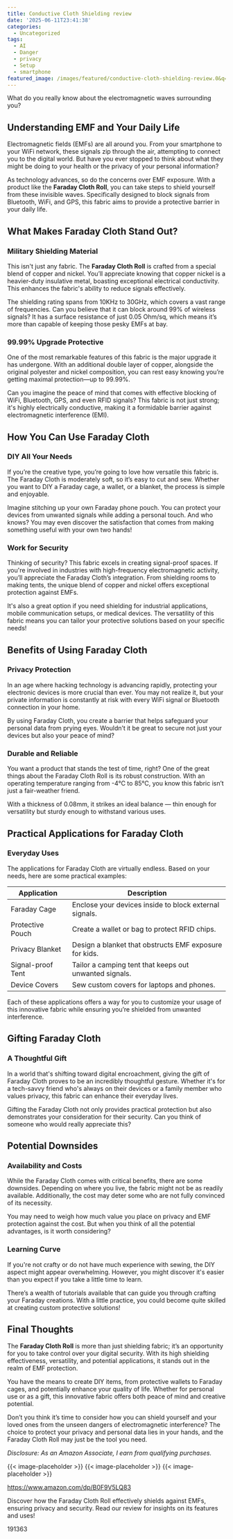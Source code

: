 ```yaml
---
title: Conductive Cloth Shielding review
date: '2025-06-11T23:41:38'
categories:
  - Uncategorized
tags:
  - AI
  - Danger
  - privacy
  - Setup
  - smartphone
featured_image: /images/featured/conductive-cloth-shielding-review.0&q=80&w=1080
---
```


<p>What do you really know about the electromagnetic waves surrounding you?</p> <p><a rel="nofollow" target="_blank" title="Faraday Cloth Roll EMF Faraday Fabric EMF Protection Conductive Cloth Shielding Fabric from Signals Bluetooth GPS Signal Blocker WiFi Jammer,silver-4x1.1m" href="https://www.amazon.com/dp/B0F9V5LQ83?tag=8118903-20" style='text-decoration: none; box-shadow: none;'></a></p> <p><a rel="nofollow" target="_blank" title="Learn more about the Faraday Cloth Roll EMF Faraday Fabric EMF Protection Conductive Cloth Shielding Fabric from Signals Bluetooth GPS Signal Blocker WiFi Jammer,silver-4x1.1m here." href="https://www.amazon.com/dp/B0F9V5LQ83?tag=8118903-20" style='text-decoration: none; box-shadow: none;'></a></p> <h2>Understanding EMF and Your Daily Life</h2> <p>Electromagnetic fields (EMFs) are all around you. From your smartphone to your WiFi network, these signals zip through the air, attempting to connect you to the digital world. But have you ever stopped to think about what they might be doing to your health or the privacy of your personal information?</p> <p>As technology advances, so do the concerns over EMF exposure. With a product like the <strong>Faraday Cloth Roll</strong>, you can take steps to shield yourself from these invisible waves. Specifically designed to block signals from Bluetooth, WiFi, and GPS, this fabric aims to provide a protective barrier in your daily life.</p> <h2>What Makes Faraday Cloth Stand Out?</h2> <h3>Military Shielding Material</h3> <p>This isn't just any fabric. The <strong>Faraday Cloth Roll</strong> is crafted from a special blend of copper and nickel. You’ll appreciate knowing that copper nickel is a heavier-duty insulative metal, boasting exceptional electrical conductivity. This enhances the fabric's ability to reduce signals effectively.</p> <p>The shielding rating spans from 10KHz to 30GHz, which covers a vast range of frequencies. Can you believe that it can block around 99% of wireless signals? It has a surface resistance of just 0.05 Ohm/sq, which means it’s more than capable of keeping those pesky EMFs at bay.</p> <h3>99.99% Upgrade Protective</h3> <p>One of the most remarkable features of this fabric is the major upgrade it has undergone. With an additional double layer of copper, alongside the original polyester and nickel composition, you can rest easy knowing you’re getting maximal protection—up to 99.99%.</p> <p>Can you imagine the peace of mind that comes with effective blocking of WiFi, Bluetooth, GPS, and even RFID signals? This fabric is not just strong; it's highly electrically conductive, making it a formidable barrier against electromagnetic interference (EMI).</p> <p><a rel="nofollow" target="_blank" title="Faraday Cloth Roll EMF Faraday Fabric EMF Protection Conductive Cloth Shielding Fabric from Signals Bluetooth GPS Signal Blocker WiFi Jammer,silver-4x1.1m" href="https://www.amazon.com/dp/B0F9V5LQ83?tag=8118903-20" style='text-decoration: none; box-shadow: none;'></a></p> <p><a rel="nofollow" target="_blank" title="Check out the Faraday Cloth Roll EMF Faraday Fabric EMF Protection Conductive Cloth Shielding Fabric from Signals Bluetooth GPS Signal Blocker WiFi Jammer,silver-4x1.1m here." href="https://www.amazon.com/dp/B0F9V5LQ83?tag=8118903-20" style='text-decoration: none; box-shadow: none;'></a></p> </p><p></p><p></p><p></p><p></p><p></p><p><h2>How You Can Use Faraday Cloth</h2> <h3>DIY All Your Needs</h3> <p>If you’re the creative type, you’re going to love how versatile this fabric is. The Faraday Cloth is moderately soft, so it’s easy to cut and sew. Whether you want to DIY a Faraday cage, a wallet, or a blanket, the process is simple and enjoyable.</p> <p>Imagine stitching up your own Faraday phone pouch. You can protect your devices from unwanted signals while adding a personal touch. And who knows? You may even discover the satisfaction that comes from making something useful with your own two hands!</p> <h3>Work for Security</h3> <p>Thinking of security? This fabric excels in creating signal-proof spaces. If you're involved in industries with high-frequency electromagnetic activity, you’ll appreciate the Faraday Cloth’s integration. From shielding rooms to making tents, the unique blend of copper and nickel offers exceptional protection against EMFs.</p> <p>It's also a great option if you need shielding for industrial applications, mobile communication setups, or medical devices. The versatility of this fabric means you can tailor your protective solutions based on your specific needs!</p> <h2>Benefits of Using Faraday Cloth</h2> <h3>Privacy Protection</h3> <p>In an age where hacking technology is advancing rapidly, protecting your electronic devices is more crucial than ever. You may not realize it, but your private information is constantly at risk with every WiFi signal or Bluetooth connection in your home.</p> <p>By using Faraday Cloth, you create a barrier that helps safeguard your personal data from prying eyes. Wouldn’t it be great to secure not just your devices but also your peace of mind?</p> <h3>Durable and Reliable</h3> <p>You want a product that stands the test of time, right? One of the great things about the Faraday Cloth Roll is its robust construction. With an operating temperature ranging from -4℃ to 85℃, you know this fabric isn’t just a fair-weather friend.</p> <p>With a thickness of 0.08mm, it strikes an ideal balance — thin enough for versatility but sturdy enough to withstand various uses.</p> <p><a rel="nofollow" target="_blank" title="Faraday Cloth Roll EMF Faraday Fabric EMF Protection Conductive Cloth Shielding Fabric from Signals Bluetooth GPS Signal Blocker WiFi Jammer,silver-4x1.1m" href="https://www.amazon.com/dp/B0F9V5LQ83?tag=8118903-20" style='text-decoration: none; box-shadow: none;'></a></p> <h2>Practical Applications for Faraday Cloth</h2> <h3>Everyday Uses</h3> <p>The applications for Faraday Cloth are virtually endless. Based on your needs, here are some practical examples:</p> <table> <thead> <tr> <th>Application</th> <th>Description</th> </tr> </thead> <tbody> <tr> <td>Faraday Cage</td> <td>Enclose your devices inside to block external signals.</td> </tr> <tr> <td>Protective Pouch</td> <td>Create a wallet or bag to protect RFID chips.</td> </tr> <tr> <td>Privacy Blanket</td> <td>Design a blanket that obstructs EMF exposure for kids.</td> </tr> <tr> <td>Signal-proof Tent</td> <td>Tailor a camping tent that keeps out unwanted signals.</td> </tr> <tr> <td>Device Covers</td> <td>Sew custom covers for laptops and phones.</td> </tr> </tbody> </table> <p>Each of these applications offers a way for you to customize your usage of this innovative fabric while ensuring you’re shielded from unwanted interference.</p> <h2>Gifting Faraday Cloth</h2> <h3>A Thoughtful Gift</h3> <p>In a world that's shifting toward digital encroachment, giving the gift of Faraday Cloth proves to be an incredibly thoughtful gesture. Whether it's for a tech-savvy friend who's always on their devices or a family member who values privacy, this fabric can enhance their everyday lives.</p> <p>Gifting the Faraday Cloth not only provides practical protection but also demonstrates your consideration for their security. Can you think of someone who would really appreciate this?</p> <p><a rel="nofollow" target="_blank" title="Faraday Cloth Roll EMF Faraday Fabric EMF Protection Conductive Cloth Shielding Fabric from Signals Bluetooth GPS Signal Blocker WiFi Jammer,silver-4x1.1m" href="https://www.amazon.com/dp/B0F9V5LQ83?tag=8118903-20" style='text-decoration: none; box-shadow: none;'></a></p> <h2>Potential Downsides</h2> <h3>Availability and Costs</h3> <p>While the Faraday Cloth comes with critical benefits, there are some downsides. Depending on where you live, the fabric might not be as readily available. Additionally, the cost may deter some who are not fully convinced of its necessity.</p> <p>You may need to weigh how much value you place on privacy and EMF protection against the cost. But when you think of all the potential advantages, is it worth considering?</p> <h3>Learning Curve</h3> <p>If you're not crafty or do not have much experience with sewing, the DIY aspect might appear overwhelming. However, you might discover it's easier than you expect if you take a little time to learn.</p> <p>There’s a wealth of tutorials available that can guide you through crafting your Faraday creations. With a little practice, you could become quite skilled at creating custom protective solutions!</p> <h2>Final Thoughts</h2> <p>The <strong>Faraday Cloth Roll</strong> is more than just shielding fabric; it’s an opportunity for you to take control over your digital security. With its high shielding effectiveness, versatility, and potential applications, it stands out in the realm of EMF protection.</p> <p>You have the means to create DIY items, from protective wallets to Faraday cages, and potentially enhance your quality of life. Whether for personal use or as a gift, this innovative fabric offers both peace of mind and creative potential.</p> <p>Don’t you think it’s time to consider how you can shield yourself and your loved ones from the unseen dangers of electromagnetic interference? The choice to protect your privacy and personal data lies in your hands, and the Faraday Cloth Roll may just be the tool you need.</p> <p><a rel="nofollow" target="_blank" title="Find your new Faraday Cloth Roll EMF Faraday Fabric EMF Protection Conductive Cloth Shielding Fabric from Signals Bluetooth GPS Signal Blocker WiFi Jammer,silver-4x1.1m on this page." href="https://www.amazon.com/dp/B0F9V5LQ83?tag=8118903-20" style='text-decoration: none; box-shadow: none;'></a></p> <p><i>Disclosure: As an Amazon Associate, I earn from qualifying purchases.</i></p>
{{< image-placeholder >}}
{{< image-placeholder >}}
{{< image-placeholder >}}




https://www.amazon.com/dp/B0F9V5LQ83

Discover how the Faraday Cloth Roll effectively shields against EMFs, ensuring privacy and security. Read our review for insights on its features and uses!

191363

